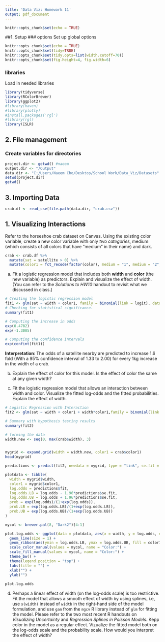 ```yaml
---
title: 'Data Viz: Homework 11'
output: pdf_document
---
```


```r
knitr::opts_chunk$set(echo = TRUE)
```


##1. Setup
### options
Set up global options
```r
knitr::opts_chunk$set(echo = TRUE)
knitr::opts_chunk$set(tidy=TRUE)
knitr::opts_chunk$set(tidy.opts=list(width.cutoff=70))
knitr::opts_chunk$set(fig.height=4, fig.width=6)
```

### libraries
Load in needed libraries 
```r
library(tidyverse)
library(RColorBrewer)
library(ggplot2)
#library(haven)
#library(plotly)
#install.packages('rgl')
#library(rgl)
library(ISLR)
```

## 2. File management
### Create variables for directories
```r
project.dir <- getwd() #naeem
output.dir <- "/Output"
data.dir <- "C:/Users/Naeem Cho/Desktop/School Work/Data_Viz/Datasets"
setwd(project.dir)
getwd()
```

## 3. Importing Data
```r
crab.df <- read_csv(file.path(data.dir, "crab.csv"))
```


## 1. Visualizing Interactions
Refer to the horseshoe crab dataset on Canvas. Using the existing color variable, create a new color variable with only *two categories*, medium (which consists of all colors that have "medium" in their name) and dark.

```r
crab <- crab.df %>% 
  mutate(sat = satellite > 0) %>% 
  mutate(color1 = fct_recode(factor(color), medium = "1", medium = "2", medium = "3", dark = "4"), weight  = weight/1000)


```


  a. Fit a logistic regression model that includes both **width** and **color** (the new variable) as predictors. Explain and visualize the effect of width. (You can refer to the *Solutions to HW10* handout to revisit what we discussed in class.)
  
```r
# Creating the logistic regression model
fit1 <- glm(sat ~ width + color1, family = binomial(link = logit), data = crab)
# Checking for statistical significance.
summary(fit1)
```

```r
# Computing the increase in odds
exp(0.4782)
exp(-1.3005)
```

```r
# Computing the confidence intervals
exp(confint(fit1))
```

__Interpretation__: The odds of  a satellite nearby are predicted to increase 1.6 fold (With a 95% confidence interval of 1.33 to 2.00) for every 1kg increase in the width of a crab.

  b. Explain the effect of color for this model. Is the effect of color the same at any given width?


  
  c. Fit the logistic regression model that allows an interaction between width and color. Visualize the fitted log-odds and the fitted probabilities. Explain the effect of width.
  
```r
# Logistic Regression with Interaction
fit2 <- glm(sat ~ width + color1 + width*color1,family = binomial(link = logit), crab)

# Summary with hypothesis testing results
summary(fit2)
```
  
  
```r
# forming the data
width.new <- seq(0, max(crab$width), 3)


mygrid <- expand.grid(width = width.new, color1 = crab$color1)
head(mygrid)
```

```r
predictions <- predict(fit2, newdata = mygrid, type = "link", se.fit = TRUE)

plotdata <- tibble(
  width = mygrid$width,
  color1 = mygrid$color1,
  log.odds = predictions$fit,
  log.odds.LB = log.odds - 1.96*predictions$se.fit,
  log.odds.UB = log.odds + 1.96*predictions$se.fit,
  prob = exp(log.odds)/(1+exp(log.odds)),
  prob.LB = exp(log.odds.LB)/(1+exp(log.odds.LB)),
  prob.UB = exp(log.odds.UB)/(1+exp(log.odds.UB))
)

mycol <- brewer.pal(8, "Dark2")[4:1]

plot.log.odds <- ggplot(data = plotdata, aes(x = width, y = log.odds, color = color1)) +
  geom_line(size = 1) +
  geom_ribbon(aes(ymin = log.odds.LB, ymax = log.odds.UB, fill = color1), color = NA, alpha = 0.5) +
  scale_color_manual(values = mycol, name = "Color:") +
  scale_fill_manual(values = mycol, name = "Color:") +
  theme_bw() +
  theme(legend.position = "top") +
  labs(title = "") +
  xlab("") +
  ylab("")
  
plot.log.odds

```

  d. Perhaps a linear effect of width (on the log-odds scale) is too restrictive. Fit the model that allows a smooth effect of width by using splines, i.e, use `s(width)` instead of `width` in the right-hand side of the model formulation, and use `gam` from the `mgcv` R library instead of `glm` for fitting the model. Please refer to the two most recent R handouts on *Visualizing Uncertainty* and *Regression Splines in Poisson Models*. Kepp color in the model as a regular effect. Vizualize the fitted model both on the log-odds scale and the probability scale. How would you interpret the effect of width?
  